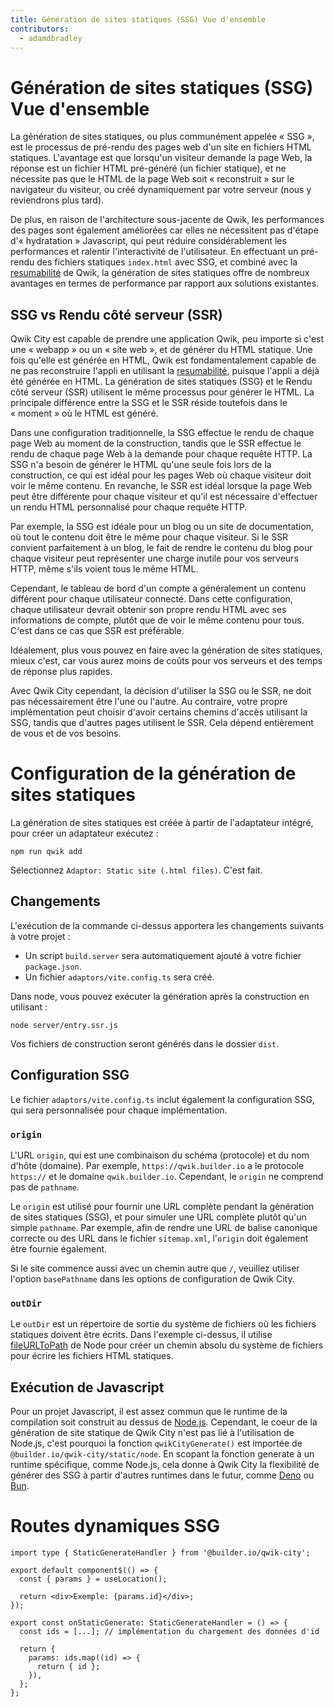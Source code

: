 ```yaml
---
title: Génération de sites statiques (SSG) Vue d'ensemble
contributors:
  - adamdbradley
---
```


# Génération de sites statiques (SSG) Vue d'ensemble

La génération de sites statiques, ou plus communément appelée « SSG », est le processus de pré-rendu des pages web d'un site en fichiers HTML statiques. L'avantage est que lorsqu'un visiteur demande la page Web, la réponse est un fichier HTML pré-généré (un fichier statique), et ne nécessite pas que le HTML de la page Web soit « reconstruit » sur le navigateur du visiteur, ou créé dynamiquement par votre serveur (nous y reviendrons plus tard).

De plus, en raison de l'architecture sous-jacente de Qwik, les performances des pages sont également améliorées car elles ne nécessitent pas d'étape d'« hydratation » Javascript, qui peut réduire considérablement les performances et ralentir l'interactivité de l'utilisateur. En effectuant un pré-rendu des fichiers statiques `index.html` avec SSG, et combiné avec la [resumabilité](../../../docs/concepts/resumable/index.mdx) de Qwik, la génération de sites statiques offre de nombreux avantages en termes de performance par rapport aux solutions existantes.

## SSG vs Rendu côté serveur (SSR)

Qwik City est capable de prendre une application Qwik, peu importe si c'est une « webapp » ou un « site web », et de générer du HTML statique. Une fois qu'elle est générée en HTML, Qwik est fondamentalement capable de ne pas reconstruire l'appli en utilisant la [resumabilité](../../../docs/concepts/resumable/index.mdx), puisque l'appli a déjà été générée en HTML. La génération de sites statiques (SSG) et le Rendu côté serveur (SSR) utilisent le même processus pour générer le HTML. La principale différence entre la SSG et le SSR réside toutefois dans le « moment » où le HTML est généré.

Dans une configuration traditionnelle, la SSG effectue le rendu de chaque page Web au moment de la construction, tandis que le SSR effectue le rendu de chaque page Web à la demande pour chaque requête HTTP. La SSG n'a besoin de générer le HTML qu'une seule fois lors de la construction, ce qui est idéal pour les pages Web où chaque visiteur doit voir le même contenu. En revanche, le SSR est idéal lorsque la page Web peut être différente pour chaque visiteur et qu'il est nécessaire d'effectuer un rendu HTML personnalisé pour chaque requête HTTP.

Par exemple, la SSG est idéale pour un blog ou un site de documentation, où tout le contenu doit être le même pour chaque visiteur. Si le SSR convient parfaitement à un blog, le fait de rendre le contenu du blog pour chaque visiteur peut représenter une charge inutile pour vos serveurs HTTP, même s'ils voient tous le même HTML.

Cependant, le tableau de bord d'un compte a généralement un contenu différent pour chaque utilisateur connecté. Dans cette configuration, chaque utilisateur devrait obtenir son propre rendu HTML avec ses informations de compte, plutôt que de voir le même contenu pour tous. C'est dans ce cas que SSR est préférable.

Idéalement, plus vous pouvez en faire avec la génération de sites statiques, mieux c'est, car vous aurez moins de coûts pour vos serveurs et des temps de réponse plus rapides.

Avec Qwik City cependant, la décision d'utiliser la SSG ou le SSR, ne doit pas nécessairement être l'une ou l'autre. Au contraire, votre propre implémentation peut choisir d'avoir certains chemins d'accès utilisant la SSG, tandis que d'autres pages utilisent le SSR. Cela dépend entièrement de vous et de vos besoins.

# Configuration de la génération de sites statiques

La génération de sites statiques est créée à partir de l'adaptateur intégré, pour créer un adaptateur exécutez :

```shell
npm run qwik add
```

Sélectionnez `Adaptor: Static site (.html files)`. C'est fait.

## Changements

L'exécution de la commande ci-dessus apportera les changements suivants à votre projet :

  - Un script `build.server` sera automatiquement ajouté à votre fichier `package.json`.
  - Un fichier `adaptors/vite.config.ts` sera créé.

Dans node, vous pouvez exécuter la génération après la construction en utilisant :

```shell
node server/entry.ssr.js
```

Vos fichiers de construction seront générés dans le dossier `dist`.

## Configuration SSG

Le fichier `adaptors/vite.config.ts` inclut également la configuration SSG, qui sera personnalisée pour chaque implémentation.

### `origin`

L'URL `origin`, qui est une combinaison du schéma (protocole) et du nom d'hôte (domaine). Par exemple, `https://qwik.builder.io` a le protocole `https://` et le domaine `qwik.builder.io`. Cependant, le `origin` ne comprend pas de `pathname`.

Le `origin` est utilisé pour fournir une URL complète pendant la génération de sites statiques (SSG), et pour simuler une URL complète plutôt qu'un simple `pathname`. Par exemple, afin de rendre une URL de balise canonique correcte ou des URL dans le fichier `sitemap.xml`, l'`origin` doit également être fournie également.

Si le site commence aussi avec un chemin autre que `/`, veuillez utiliser l'option `basePathname` dans les options de configuration de Qwik City.

### `outDir`

Le `outDir` est un répertoire de sortie du système de fichiers où les fichiers statiques doivent être écrits. Dans l'exemple ci-dessus, il utilise [fileURLToPath](https://nodejs.org/api/url.html#urlfileurltopathurl) de Node pour créer un chemin absolu du système de fichiers pour écrire les fichiers HTML statiques.

## Exécution de Javascript

Pour un projet Javascript, il est assez commun que le runtime de la compilation soit construit au dessus de [Node.js](https://nodejs.org/en/docs/). Cependant, le coeur de la génération de site statique de Qwik City n'est pas lié à l'utilisation de Node.js, c'est pourquoi la fonction `qwikCityGenerate()` est importée de `@builder.io/qwik-city/static/node`. En scopant la fonction generate à un runtime spécifique, comme Node.js, cela donne à Qwik City la flexibilité de générer des SSG à partir d'autres runtimes dans le futur, comme [Deno](https://deno.land/) ou [Bun](https://bun.sh/).

# Routes dynamiques SSG

```tsx
import type { StaticGenerateHandler } from '@builder.io/qwik-city';

export default component$(() => {
  const { params } = useLocation();

  return <div>Exemple: {params.id}</div>;
});

export const onStaticGenerate: StaticGenerateHandler = () => {
  const ids = [...]; // implémentation du chargement des données d'id

  return {
    params: ids.map((id) => {
      return { id };
    }),
  };
};
```
